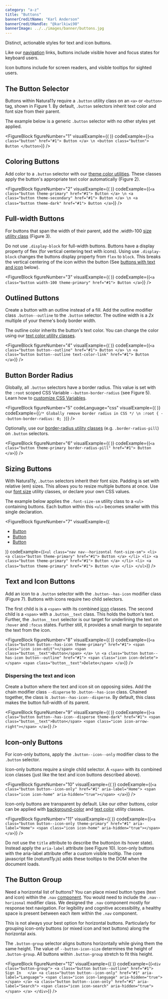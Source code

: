 ```yaml
---
category: "a-z"
title: "Buttons"
bannerCreditName: "Karl Anderson"
bannerCreditHandle: "@karlkiwi90" 
bannerImage: ../../images/banner/buttons.jpg
---
```



<TextBlock>

Distinct, actionable styles for text and icon buttons.

</TextBlock>

<AccessibilitySpotlight>

Like our <a href="/docs/navigation">navigation</a> links, buttons include visible hover and focus
states for keyboard users.

Icon buttons include <a href="aria labels"></a> for screen readers, and visible tooltips for sighted users.

</AccessibilitySpotlight>

<Divider id="the-button-selector" />

<TextBlock>

## The Button Selector

Buttons within Natura11y require a `.button` utility class on an `<a>` or `<button>` tag, shown in Figure 1. By default, `.button` selectors inherit text color and font size from their parent.

The example below is a generic `.button` selector with no other styles yet applied.

</TextBlock>

<FigureBlock
    figureNumber="1"
    visualExample={(
        <ButtonSelector />
    )}
    codeExample={(`
        <a class="button" href="#1">
            Button
        </a> \n
        <button class="button">
            Button
        </button>
    `)}
/>

<Divider id="coloring-buttons" />

<TextBlock>

## Coloring Buttons

Add color to a `.button` selector with our <a href="/docs/color/#themeColorUtilities">theme color utilities</a>. These classes apply the button's appropriate text color automatically (Figure 2).

</TextBlock>

<FigureBlock
    figureNumber="2"
    visualExample={(
        <ColoringButtons />
    )}
    codeExample={(`
        <a class="button theme-primary" href="#1">
            Button
        </a> \n
        <a class="button theme-secondary" href="#1">
            Button
        </a> \n
        <a class="button theme-dark" href="#1">
            Button
        </a>
    `)}
/>

<Divider id="full-width-buttons" />

<TextBlock>

## Full-width Buttons

For buttons that span the width of their parent, add the .width-100 <a href="#1">size utility class</a> (Figure 3).

Do not use `.display-block` for full-width buttons. Buttons have a display property of flex (for vertical centering text with icons). Using use `.display-block` changes the buttons display property from `flex` to `block`. This breaks the vertical centering of the icon within the button (See <a href="#1">buttons with text and icon</a> below).

</TextBlock>

<FigureBlock
    figureNumber="3"
    visualExample={(
        <FullWidthButton />
    )}
    codeExample={(`
        <a class="button width-100 theme-primary" href="#1">
            Button
        </a>
    `)}
/>

<Divider id="outlined-buttons" />

<TextBlock>

## Outlined Buttons

Create a button with an outline instead of a fill. Add the outline modifier class `.button--outline` to the `.button` selector. The outline width is a *2x* multiple of your theme's body border width.

The outline color inherits the button's text color. You can change the color using our <a href="#1">text color utility classes</a>.

</TextBlock>

<FigureBlock
    figureNumber="4"
    visualExample={(
        <OutlinedButtons />
    )}
    codeExample={(`
        <a class="button button--outline" href="#1">
            Button
        </a> \n
        <a class="button button--outline text-color-link" href="#1">
            Button
        </a>
    `)}
/>

<Divider id="border-radius" />

<TextBlock>

## Button Border Radius

Globally, all `.button` selectors have a border radius. This value is set with the `:root` scoped CSS Variable `--button-border-radius` (see Figure 5). Learn how to <a href="/docs/customization/#referenceGuideCSSVariables">customize CSS Variables</a>. 

</TextBlock>

<FigureBlock
    figureNumber="5"
    codeLanguage="css"
    visualExample={(
        <ButtonBorderRadius />
    )}
    codeExample={(`
        /* Globally remove border radius in CSS */ \n
        :root {
            --button-border-radius: 0;
        }
    `)}
/>

<TextBlock>

Optionally, use our <a href="#1">border-radius utility classes</a> (e.g. `.border-radius-pill`) on `.button` selectors.

</TextBlock>

<FigureBlock
    figureNumber="6"
    visualExample={(
        <ButtonBorderRadius borderRadiusType="pill" />
    )}
    codeExample={(`
        <a class="button theme-primary border-radius-pill" href="#1">
            Button
        </a>
    `)}
/>

<Divider id="sizing-buttons" />

<TextBlock>

## Sizing Buttons

With Natura11y, `.button` selectors inherit their font size. Padding is set with relative (em) sizes. This allows you to resize multiple buttons at once. Use our <a href="#1">font size</a> utility classes, or declare your own CSS values.

The example below applies the `.font-size-sm` utility class to a `<ul>` containing buttons. Each button within this `<ul>` becomes smaller with this single declaration.

</TextBlock>

<FigureBlock
    figureNumber="7"
    visualExample={(
        <ul class="nav nav--horizontal justify-content-center font-size-sm">
            <li>
                <a class="button theme-primary" href="#1">
                    Button
                </a>
            </li>
            <li>
                <a class="button theme-primary" href="#1">
                    Button
                </a>
            </li>
            <li>
                <a class="button theme-primary" href="#1">
                    Button
                </a>
            </li>
        </ul>
    )}
    codeExample={(`
        <ul class="nav nav--horizontal font-size-sm">
            <li>
                <a class="button theme-primary" href="#1">
                    Button
                </a>
            </li>
            <li>
                <a class="button theme-primary" href="#1">
                    Button
                </a>
            </li>
            <li>
                <a class="button theme-primary" href="#1">
                    Button
                </a>
            </li>
        </ul>
    `)}
/>

<Divider id="tex-and-icon-buttons" />

<TextBlock>

## Text and Icon Buttons

Add an icon to a `.button` selector with the `.button--has-icon` modifier class (Figure 7). Buttons with icons require two child selectors.

The first child is is a `<span>` with its combined <a href="/icons">icon</a> classes. The second child is a `<span>` with a `.button__text` class. This holds the button's text. Further, the `.button__text` selector is our target for underlining the text on `:hover` and `:focus` states. Further still, it provides a small margin to separate the text from the icon.

</TextBlock>

<FigureBlock
    figureNumber="8"
    visualExample={(
        <TextAndIconButtons />
    )}
    codeExample={(`
        <a class="button button--has-icon theme-primary" href="#1">
            <span class="icon icon-edit"></span>
            <span class="button__text">Button</span>
        </a> \n
        <a class="button button--has-icon button--outline" href="#1">
            <span class="icon icon-delete"></span>
            <span class="button__text">Delete</span>
        </a>
    `)}
/>

<TextBlock>

### Dispersing the text and icon

Create a button where the text and icon sit on opposing sides. Add the chain modifier class `--disperse` to `.button--has-icon` class. Chained together, the class is `.button--has-icon--disperse`. By default, this class makes the button full-width of its parent.

</TextBlock>

<FigureBlock
    figureNumber="9"
    visualExample={(
        <TextAndIconButtons TextAndIconDisperse={true} />
    )}
    codeExample={(`
        <a class="button button--has-icon--disperse theme-dark" href="#1">
            <span class="button__text">Button</span>
            <span class="icon icon-arrow-right"></span>
        </a>
    `)}
/>

<Divider id="icon-only-buttons" />

<TextBlock>

## Icon-only Buttons

For icon-only buttons, apply the `.button--icon--only` modifier class to the `.button` selector.

Icon-only buttons require a single child selector. A `<span>` with its combined icon classes (just like the text and icon buttons described above).

</TextBlock>

<FigureBlock
    figureNumber="10"
    visualExample={(
        <IconOnlyButtons />
    )}
    codeExample={(`
        <a class="button button--icon-only" href="#1" aria-label="Home">
            <span class="icon icon-home" aria-hidden="true"></span>
        </a>
    `)}
/>

<TextBlock>

Icon-only buttons are transparent by default. Like our other buttons, color can be applied with <a href="/docs/color-system/#backgroundColorClasses">background-color</a> and <a href="#1">text color</a> utility classes.

</TextBlock>

<FigureBlock
    figureNumber="11"
    visualExample={(
        <IconOnlyButtons hasColor={true} />
    )}
    codeExample={(`
        <a class="button button--icon-only theme-primary" href="#1" aria-label="Home">
            <span class="icon icon-home" aria-hidden="true"></span>
        </a>
    `)}
/>

<TextBlock>

Do not use the `title` attribute to describe the button(on its hover state). Instead apply the `aria-label` attribute (see Figure 10). Icon-only buttons with the aria-label attribute offer a custom visible tooltip. The core
javascript file (*natura11y.js*) adds these tooltips to the DOM when the document loads.

</TextBlock>

<Divider id="the-button-group" />

<TextBlock>

## The Button Group

Need a horizontal list of buttons? You can place mixed button types (text and icon) within the `.nav` <a href="/docs/navigation">component</a>. You would need to include the `.nav--horizonal` modifier class. We designed the `.nav` component mostly for response text navigation. For legibility and cognitive accessibility, a healthy space is present between each item within the `.nav` component.

This is not always your best option for horizontal buttons. Particularly for grouping icon-only buttons (or mixed icon and text buttons) along the horizontal axis. 

The `.button-group` selector aligns buttons horizontally while giving them the same height. The value of `--button-icon-size` determines the height of `.button-group`. All buttons within `.button-group` stretch to fit this height.

</TextBlock>

<FigureBlock
    figureNumber="12"
    visualExample={(
        <ButtonGroup />
    )}
    codeExample={(`
        <div class="button-group">
            <a class="button button--outline" href="#1">
                Sign In  
            </a>
            <a class="button button--icon-only" href="#1" aria-label="Language">
                <span class="icon icon-language" aria-hidden="true"></span>
            </a>
            <a class="button button--icon-only" href="#1" aria-label="Search">
                <span class="icon icon-search" aria-hidden="true"></span>
            </a>
        </div>
    `)}
/>